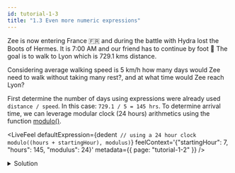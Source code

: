 ```yaml
---
id: tutorial-1-3
title: "1.3 Even more numeric expressions"
---
```



Zee is now entering France :fr: and during the battle with Hydra lost the Boots of Hermes. It is
7:00 AM and our friend has to continue by foot :walking: The goal is to walk to Lyon which is
729.1 kms distance.

Considering average walking speed is 5 km/h how many days would Zee need to walk without taking many
rest?, and at what time would Zee reach Lyon?

First determine the number of days using expressions were already used `distance / speed`.
In this case: `729.1 / 5 = 145 hrs`. To determine arrival time, we can leverage modular clock
(24 hours) arithmetics using the function [modulo()](/docs/reference/builtin-functions/feel-built-in-functions-numeric.md#modulo).

<LiveFeel
  defaultExpression={dedent`
    // using a 24 hour clock
    modulo((hours + startingHour), modulus)`}
  feelContext='{"startingHour": 7, "hours": 145, "modulus": 24}'
  metadata={{ page: "tutorial-1-2" }}
/>

<details>
  <summary>Solution</summary>
  <div>
    <div>
      Zee would take 6 days to arrive and would be there at 8:00 AM.
    </div>
  </div>
</details>
